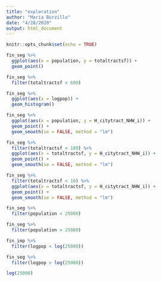 ```yaml
---
title: "exploration"
author: "Maria Burzillo"
date: "4/28/2020"
output: html_document
---
```


```r
knitr::opts_chunk$set(echo = TRUE)
```

```r
fin_seg %>%
  ggplot(aes(x = population, y = totaltractsf)) +
  geom_point()

fin_seg %>%
  filter(totaltractsf > 600)

fin_seg %>%
  ggplot(aes(x = logpop)) +
  geom_histogram()

fin_seg %>%
  ggplot(aes(x = population, y = H_citytract_NHW_i)) +
  geom_point() + 
  geom_smooth(se = FALSE, method = "lm")

fin_seg %>%
  filter(totaltractsf < 100) %>%
  ggplot(aes(x = totaltractsf, y = H_citytract_NHW_i)) +
  geom_point() + 
  geom_smooth(se = FALSE, method = "lm")

fin_seg %>%
  filter(totaltractsf < 10) %>%
  ggplot(aes(x = totaltractsf, y = H_citytract_NHW_i)) +
  geom_point() + 
  geom_smooth(se = FALSE, method = "lm")

fin_seg %>%
  filter(population < 25000)

fin_seg %>%
  filter(population > 25000)

fin_imp %>%
  filter(logpop < log(25000))

fin_seg %>%
  filter(logpop > log(25000))

log(25000)



```

